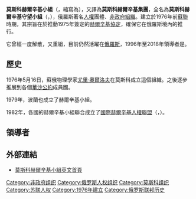 {{expand|time=2010-10-29T05:18:55+00:00}}
'''莫斯科赫爾辛基小組'''（{{lang|en|Moscow Helsinki Group}}，縮寫為{{lang|en|MHG}}），又譯為'''莫斯科赫爾辛基集團'''，全名為'''莫斯科赫爾辛基守望小組'''（{{lang|en|Moscow Helsinki Watch Group}}，{{lang-ru|Московская Хельсинкская группа}}），俄羅斯著名[[人權|人權]]團體、[[非政府組織|非政府組織]]。建立於1976年前[[蘇聯|蘇聯]]時期，其宗旨在於推動1975年簽定的[[赫爾辛基協定|赫爾辛基協定]]，確保它在俄羅斯境內的推行。

它曾經一度解散，又重組，目前仍然活躍在[[俄羅斯|俄羅斯]]，1996年至2018年領導者是{{le|柳德米拉·阿列克謝耶娃|Lyudmila Alexeyeva}}。
==歷史==
1976年5月16日，蘇俄物理學家[[尤里·奧爾洛夫|尤里·奧爾洛夫]]在莫斯科成立這個組織。之後逐步推展到各個[[華沙公約|華沙公約]]成員國。

1979年，波蘭也成立了赫爾辛基小組。

1982年，各國的赫爾辛基小組聯合成立了[[國際赫爾辛基人權聯盟|國際赫爾辛基人權聯盟]]（{{lang|en|International Helsinki Federation for Human Rights}}，{{lang|en|IHR}}）。

==領導者==
==外部連結==
*[https://web.archive.org/web/20110613063908/http://www.mhg.ru/english 莫斯科赫爾辛基小組英文首頁]
{{DEFAULTSORT:Moscow Helsinki Group}}
[[Category:非政府组织|Category:非政府组织]]
[[Category:俄罗斯人权组织|Category:俄罗斯人权组织]]
[[Category:莫斯科组织|Category:莫斯科组织]]
[[Category:苏联人权|Category:苏联人权]]
[[Category:1976年建立|Category:1976年建立]]
[[Category:俄罗斯联邦历史|Category:俄罗斯联邦历史]]